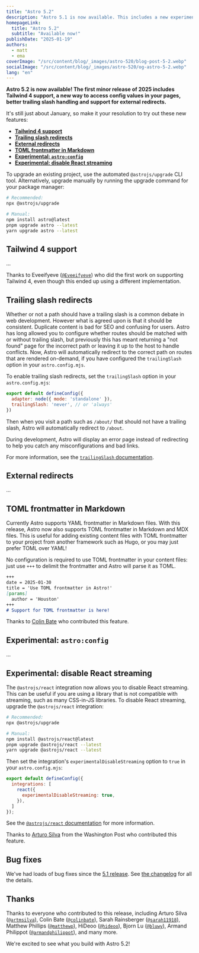 ```yaml
---
title: "Astro 5.2"
description: "Astro 5.1 is now available. This includes a new experimental sessions feature, improved caching for images, and new tools for building Astro Actions."
homepageLink:
  title: "Astro 5.2"
  subtitle: "Available now!"
publishDate: "2025-01-19"
authors:
  - matt
  - ema
coverImage: "/src/content/blog/_images/astro-520/blog-post-5-2.webp"
socialImage: "/src/content/blog/_images/astro-520/og-astro-5-2.webp"
lang: "en"
---
```



**Astro 5.2 is now available! The first minor release of 2025 includes Tailwind 4 support, a new way to access config values in your pages, better trailing slash handling and support for external redirects.**

It's still just about January, so make it your resolution to try out these new features:

- [**Tailwind 4 support**](#tailwind-4-support)
- [**Trailing slash redirects**](#trailing-slash-redirects)
- [**External redirects**](#external-redirects)
- [**TOML frontmatter in Markdown**](#toml-frontmatter-in-markdown)
- [**Experimental: `astro:config`**](#experimental-astroconfig)
- [**Experimental: disable React streaming**](#experimental-disable-react-streaming)

To upgrade an existing project, use the automated `@astrojs/upgrade` CLI tool. Alternatively, upgrade manually by running the upgrade command for your package manager:

```sh
# Recommended:
npx @astrojs/upgrade

# Manual:
npm install astro@latest
pnpm upgrade astro --latest
yarn upgrade astro --latest
```

## Tailwind 4 support

...

Thanks to Eveeifyeve ([`@Eveeifyeve`](https://github.com/Eveeifyeve)) who did the first work on supporting Tailwind 4, even though this ended up using a different implementation.

## Trailing slash redirects

Whether or not a path should have a trailing slash is a common debate in web development. However what is agreed upon is that it should be consistent. Duplicate content is bad for SEO and confusing for users. Astro has long allowed you to configure whether routes should be matched with or without trailing slash, but previously this has meant returning a "not found" page for the incorrect path or leaving it up to the host to handle conflicts. Now, Astro will automatically redirect to the correct path on routes that are rendered on-demand, if you have configured the `trailingSlash` option in your `astro.config.mjs`.

To enable trailing slash redirects, set the `trailingSlash` option in your `astro.config.mjs`:

```js title="astro.config.mjs" ins={3}
export default defineConfig({
  adapter: node({ mode: 'standalone' }),
  trailingSlash: 'never', // or 'always'
})
```

Then when you visit a path such as `/about/` that should not have a trailing slash, Astro will automatically redirect to `/about`.

During development, Astro will display an error page instead of redirecting to help you catch any misconfigurations and bad links.

For more information, see the [`trailingSlash` documentation](https://docs.astro.build/en/reference/configuration-reference/#trailingslash).

## External redirects
...

## TOML frontmatter in Markdown

Currently Astro supports YAML frontmatter in Markdown files. With this release, Astro now also supports TOML frontmatter in Markdown and MDX files. This is useful for adding existing content files with TOML frontmatter to your project from another framework such as Hugo, or you may just prefer TOML over YAML!

No configuration is required to use TOML frontmatter in your content files: just use `+++` to delimit the frontmatter and Astro will parse it as TOML.

```md ins={1-6}
+++
date = 2025-01-30
title = 'Use TOML frontmatter in Astro!'
[params]
  author = 'Houston'
+++
# Support for TOML frontmatter is here!
```

Thanks to [Colin Bate](https://colinbate.com/) who contributed this feature.

## Experimental: `astro:config` 
...

## Experimental: disable React streaming

The `@astrojs/react` integration now allows you to disable React streaming. This can be useful if you are using a library that is not compatible with streaming, such as many CSS-in-JS libraries. To disable React streaming, upgrade the `@astrojs/react` integration:

```sh
# Recommended:
npx @astrojs/upgrade

# Manual:
npm install @astrojs/react@latest
pnpm upgrade @astrojs/react --latest
yarn upgrade @astrojs/react --latest
```
Then set the integration's `experimentalDisableStreaming` option to `true` in your `astro.config.mjs`:
```js title="astro.config.mjs" ins={4}
export default defineConfig({
  integrations: [
    react({
      experimentalDisableStreaming: true,
    }),
  ]
});
```

See the [`@astrojs/react` documentation](https://docs.astro.build/en/guides/integrations-guide/react/#disable-streaming-experimental) for more information.

Thanks to [Arturo Silva](https://artfromclt.dev/) from the Washington Post who contributed this feature.

## Bug fixes

We've had loads of bug fixes since the [5.1 release](/blog/astro-510). See [the changelog](https://github.com/withastro/astro/blob/main/packages/astro/CHANGELOG.md) for all the details.

## Thanks

Thanks to everyone who contributed to this release, including Arturo Silva ([`@artmsilva`](https://github.com/artmsilva)), Colin Bate ([`@colinbate`](https://github.com/colinbate)), Sarah Rainsberger ([`@sarah11918`](https://github.com/sarah11918)), Matthew Phillips ([`@matthewp`](https://github.com/matthewp)), HiDeoo ([`@hideoo`](https://github.com/HiDeoo)), Bjorn Lu ([`@bluwy`](https://github.com/bluwy)), Armand Philippot ([`@armandphilippot`](https://github.com/ArmandPhilippot)), and many more.

We're excited to see what you build with Astro 5.2!
